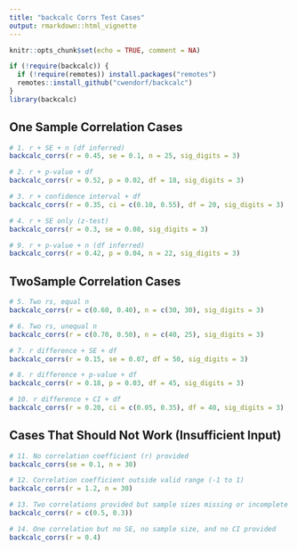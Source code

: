 ```yaml
---
title: "backcalc Corrs Test Cases"
output: rmarkdown::html_vignette
---
```


```r
knitr::opts_chunk$set(echo = TRUE, comment = NA)
```

```r
if (!require(backcalc)) {
  if (!require(remotes)) install.packages("remotes")
  remotes::install_github("cwendorf/backcalc")
}
library(backcalc)
```

## One Sample Correlation Cases

```r
# 1. r + SE + n (df inferred)
backcalc_corrs(r = 0.45, se = 0.1, n = 25, sig_digits = 3)

# 2. r + p-value + df
backcalc_corrs(r = 0.52, p = 0.02, df = 18, sig_digits = 3)

# 3. r + confidence interval + df
backcalc_corrs(r = 0.35, ci = c(0.10, 0.55), df = 20, sig_digits = 3)

# 4. r + SE only (z-test)
backcalc_corrs(r = 0.3, se = 0.08, sig_digits = 3)

# 9. r + p-value + n (df inferred)
backcalc_corrs(r = 0.42, p = 0.04, n = 22, sig_digits = 3)
```

## TwoSample Correlation Cases

```r
# 5. Two rs, equal n
backcalc_corrs(r = c(0.60, 0.40), n = c(30, 30), sig_digits = 3)

# 6. Two rs, unequal n
backcalc_corrs(r = c(0.70, 0.50), n = c(40, 25), sig_digits = 3)

# 7. r difference + SE + df
backcalc_corrs(r = 0.15, se = 0.07, df = 50, sig_digits = 3)

# 8. r difference + p-value + df
backcalc_corrs(r = 0.18, p = 0.03, df = 45, sig_digits = 3)

# 10. r difference + CI + df
backcalc_corrs(r = 0.20, ci = c(0.05, 0.35), df = 40, sig_digits = 3)
```

## Cases That Should Not Work (Insufficient Input)

```r
# 11. No correlation coefficient (r) provided
backcalc_corrs(se = 0.1, n = 30)

# 12. Correlation coefficient outside valid range (-1 to 1)
backcalc_corrs(r = 1.2, n = 30)

# 13. Two correlations provided but sample sizes missing or incomplete
backcalc_corrs(r = c(0.5, 0.3))

# 14. One correlation but no SE, no sample size, and no CI provided
backcalc_corrs(r = 0.4)
```
